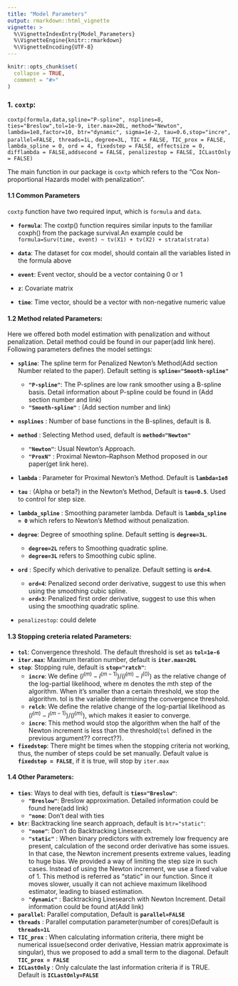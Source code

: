 ```yaml
---
title: "Model Parameters"
output: rmarkdown::html_vignette
vignette: >
  %\VignetteIndexEntry{Model_Parameters}
  %\VignetteEngine{knitr::rmarkdown}
  %\VignetteEncoding{UTF-8}
---
```


```r
knitr::opts_chunk$set(
  collapse = TRUE,
  comment = "#>"
)
```



### 1. `coxtp`:

`coxtp(formula,data,spline="P-spline", nsplines=8, ties="Breslow",tol=1e-9, iter.max=20L, method="Newton",`
`lambda=1e8,factor=10, btr="dynamic", sigma=1e-2, tau=0.6,stop="incre", parallel=FALSE, threads=1L,`
`degree=3L, TIC = FALSE, TIC_prox = FALSE, lambda_spline = 0, ord = 4, fixedstep = FALSE, effectsize = 0,`
`difflambda = FALSE,addsecond = FALSE, penalizestop = FALSE, ICLastOnly = FALSE)`

The main function in our package is `coxtp` which refers to the "Cox Non-proportional Hazards model with penalization". 



#### 1.1 Common Parameters

`coxtp` function have two required input, which is `formula` and `data`.

* **` formula`**: The coxtp() function requires similar inputs to the familiar coxph() from the package survival.An example could be `formula=Surv(time, event) ~ tv(X1) + tv(X2) + strata(strata)`

* **`data`**: The dataset for cox model, should contain all the variables listed in the formula above
* **`event`**: Event vector, should be a vector containing 0 or 1
* **`z`**: Covariate matrix
* **`time`**: Time vector, should be a vector with non-negative numeric value

#### 1.2 Method related Parameters:

Here we offered both model estimation with penalization and without penalization. Detail method could be found in our paper(add link here). Following parameters defines the model settings:

* **`spline`**: The spline term for Penalized Newton's Method(Add section Number related to the paper). Default setting is **`spline="Smooth-spline"`**
  * **`"P-spline"`**: The P-splines are low rank smoother using a B-spline basis. Detail information about P-spline could be found in (Add section number and link)
  * **`"Smooth-spline"`** : (Add section number and link)
* **`nsplines`** : Number of base functions in the B-splines, default is 8.

* **`method`** : Selecting Method used, default is **`method="Newton"`**
  * **`"Newton"`**: Usual Newton’s Approach.
  * **`"ProxN"`** : Proximal Newton–Raphson Method proposed in our paper(get link here).
* **`lambda`** : Parameter for Proximal Newton's Method. Default is **`lambda=1e8`**
* **`tau`** : (Alpha or beta?) in the Newton's Method, Default is **`tau=0.5`**. Used to control for step size.
* **`lambda_spline`** :  Smoothing parameter lambda. Default is **`lambda_spline = 0`** which refers to Newton's Method without penalization.

* **`degree`**: Degree of smoothing spline. Default setting is **`degree=3L`**.
  * **`degree=2L`** refers to Smoothing quadratic spline.
  * **`degree=3L`** refers to Smoothing cubic spline.
  
* **`ord`** : Specify which derivative to penalize. Default setting is **`ord=4`**.
  * **`ord=4`**: Penalized second order derivative, suggest to use this when using the smoothing cubic spline.
  * **`ord=3`**: Penalized first order derivative, suggest to use this when using the smoothing quadratic spline.
  
* `penalizestop`: could delete
  
#### 1.3 Stopping creteria related Parameters:

* **`tol`**: Convergence threshold. The default threshold is set as **`tol=1e-6`**
* **`iter.max`**: Maximum Iteration number, default is **`iter.max=20L`**
* **`stop`**: Stopping rule, default is **`stop="ratch"`**:
  * **`incre`**: We define $(l^{(m)}-l^{(m-1)})/(l^{(m)}-l^{(0)})$ as the relative change of the log-partial likelihood, where m denotes the mth step of the algorithm. When it’s smaller than a certain threshold, we stop the algorithm. tol is the variable determining the convergence threshold. 
  * **`relch`**: We define the relative change of the log-partial likelihood as $(l^{(m)}-l^{(m-1)})/(l^{(m)})$, which makes it easier to converge. 
  * **`incre`**: This method would stop the algorithm when the half of the Newton increment is less than the threshold(`tol` defined in the previous argument?? correct??).

* **`fixedstep`**: There might be times when the stopping criteria not working, thus, the number of steps could be set manually. Default value is **`fixedstep = FALSE`**, if it is true, will stop by `iter.max`

#### 1.4 Other Parameters:

* **`ties`**: Ways to deal with ties, default is **`ties="Breslow"`**:
  * **`"Breslow"`**: Breslow approximation. Detailed information could be found here(add link)
  * **`"none`**: Don't deal with ties
  
* **`btr`**: Backtracking line search approach, default is `btr="static"`:
  * **`"none"`**: Don't do Backtracking Linesearch.
  * **`"static"`** : When binary predictors with extremely low frequency are present, calculation of the second order derivative has some issues. In that case, the Newton increment presents extreme values, leading to huge bias. We provided a way of limiting the step size in such cases. Instead of using the Newton increment, we use a fixed value of 1. This method is referred as “static” in our function. Since it moves slower, usually it can not achieve maximum likelihood estimator, leading to biased estimation.
  * **`"dynamic"`** : Backtracking Linesearch with Newton Increment. Detail information could be found at(Add link) 

* **`parallel`**: Parallel computation, Default is **`parallel=FALSE`**
* **`threads`** : Parallel computation parameter(number of cores)Default is **`threads=1L`**
* **`TIC_prox`** : When calculating information criteria, there might be numerical issue(second order derivative, Hessian matrix approximate is singular), thus we proposed to add a small term to the diagonal. Default **`TIC_prox = FALSE`**
* **`ICLastOnly`** : Only calculate the last information criteria if is TRUE. Default is **`ICLastOnly=FALSE`**



